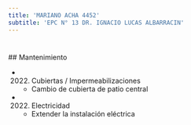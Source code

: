 ```yaml
---
title: 'MARIANO ACHA 4452'
subtitle: 'EPC N° 13 DR. IGNACIO LUCAS ALBARRACIN'
---
```


#


 ## Mantenimiento

*  (2022) Cubiertas / Impermeabilizaciones 
    + Cambio de cubierta de patio central

*  (2022) Electricidad 
    + Extender la instalación eléctrica



